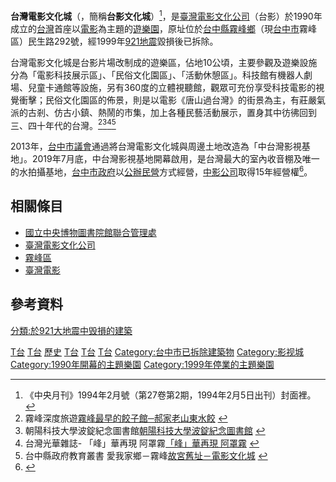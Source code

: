 {{otheruses|subject=位於[[台中市|台中市]][[霧峰區|霧峰區]]的公營的台灣電影文化城|other=位於[[台南市|台南市]][[白河區|白河區]]私營的台灣電影文化城|白河台灣電影文化城}}
{{Infobox Amusement park
| name = 台灣電影文化城<br>Taiwan Studio City
| image = 
| caption = 
| location = {{TWN}}[[台中縣|台中縣]][[霧峰區|霧峰鄉]]（現[[台中市|台中市]]霧峰區）民生路292號
| address = 
| phone_numbers = 
| homepage = 
| owner = [[臺灣電影文化公司|臺灣電影文化公司]]
| general_manager = 
| opening_date = 1990年元旦
| closing_date = 1999年
| Status = 
| season = 
| area =  10[[公頃|公頃]]
| rides = 
| slogan = 
}}
'''台灣電影文化城'''（{{lang-en|'''Taiwan Studio City'''}}，簡稱'''台影文化城'''）<ref>《中央月刊》1994年2月號（第27卷第2期，1994年2月5日出刊）封面裡。</ref>，是[[臺灣電影文化公司|臺灣電影文化公司]]（台影）於1990年成立的[[台灣|台灣]]首座以[[電影|電影]]為主題的[[遊樂園|遊樂園]]，原址位於[[台中縣|台中縣]][[霧峰區|霧峰鄉]]（現[[台中市|台中市]]霧峰區）民生路292號，經1999年[[921地震|921地震]]毀損後已拆除。

台灣電影文化城是台影片場改制成的遊樂區，佔地10公頃，主要參觀及遊樂設施分為「電影科技展示區」、「民俗文化園區」、「活動休憩區」。科技館有機器人劇場、兒童卡通館等設施，另有360度的立體視聽館，觀眾可充份享受科技電影的視覺衝擊；民俗文化園區的佈景，則是以電影《唐山過台灣》的街景為主，有莊嚴氣派的古剎、仿古小鎮、熱鬧的市集，加上各種民藝活動展示，置身其中彷彿回到三、四十年代的台灣。<ref>霧峰深度旅遊[http://413.tw.tranews.com/Show/Style3/News/c1_News.asp?SItemId=0271030&ProgramNo=A100083000001&SubjectNo=21185 霧峰最早的餃子館─郝家老山東水餃] {{Wayback|url=http://413.tw.tranews.com/Show/Style3/News/c1_News.asp?SItemId=0271030&ProgramNo=A100083000001&SubjectNo=21185 |date=20190502081005 }}</ref><ref>朝陽科技大學波錠紀念圖書館[http://www.lib.cyut.edu.tw/into/publish/Lib_Per03/%C5w%AA%EF%A8%D3%A8%EC~%AA%FC%B8n%C3%FA.htm 朝陽科技大學波錠紀念圖書館] {{Wayback|url=http://www.lib.cyut.edu.tw/into/publish/Lib_Per03/%C5w%AA%EF%A8%D3%A8%EC~%AA%FC%B8n%C3%FA.htm |date=20160923042903 }}</ref><ref>台灣光華雜誌- 「峰」華再現 阿罩霧[http://www.taiwan-panorama.com/show_issue.php?id=200349204096c.txt&ampamptable=0&ampamph1=%A5%F0%B6%A2%AE%C8%B9C&ampamph2=%A5%F0%B6%A2%A4%E5%A4%C6t;%3Cfont 「峰」華再現 阿罩霧] {{Wayback|url=http://www.taiwan-panorama.com/show_issue.php?id=200349204096c.txt&ampamptable=0&ampamph1=%A5%F0%B6%A2%AE%C8%B9C&ampamph2=%A5%F0%B6%A2%A4%E5%A4%C6t;%3Cfont |date=20190502082612 }}</ref><ref>台中縣政府教育叢書 愛我家鄉－霧峰[http://content.edu.tw/local/taichun/yuan/h021/nine/93.htm 故宮舊址－電影文化城] {{Wayback|url=http://content.edu.tw/local/taichun/yuan/h021/nine/93.htm |date=20141225005317 }}</ref>

2013年，[[台中市議會|台中市議會]]通過將台灣電影文化城與周邊土地改造為「中台灣影視基地」。2019年7月底，中台灣影視基地開幕啟用，是台灣最大的室內收音棚及唯一的水拍攝基地，[[台中市政府|台中市政府]]以[[公辦民營|公辦民營]]方式經營，[[中影公司|中影公司]]取得15年經營權<ref>{{Cite web|title=亞洲唯一造浪池+台灣最大攝影棚　中台灣影視基地進擊國際|url=https://www.mirrormedia.mg/story/20200114insight001/|date=2020-02-01|publisher=[[鏡週刊|鏡週刊]]|access-date=2022-05-15|archive-date=2022-03-07|archive-url=https://web.archive.org/web/20220307130235/https://www.mirrormedia.mg/story/20200114insight001/}}</ref>。

== 相關條目 ==
*[[國立中央博物圖書院館聯合管理處|國立中央博物圖書院館聯合管理處]]
*[[臺灣電影文化公司|臺灣電影文化公司]]
*[[霧峰區|霧峰區]]
*[[臺灣電影|臺灣電影]]

== 參考資料 ==
<references />
{{台灣主題遊樂園}}
{{921大地震}}
[[Category:臺灣電影組織|T台]]
[[Category:霧峰區|T台]]
[[Category:台中市文化|歷史]]
[[Category:1990年台灣建立|T台]]
[[Category:1999年台灣廢除|T台]]
[[Category:台灣停業遊樂園|T台]]
[[Category:台中市已拆除建築物|Category:台中市已拆除建築物]]
[[Category:影视城|Category:影视城]]
[[Category:1990年開幕的主題樂園|Category:1990年開幕的主題樂園]]
[[Category:1999年停業的主題樂園|Category:1999年停業的主題樂園]]
[[分類:於921大地震中毁損的建築|分類:於921大地震中毁損的建築]]